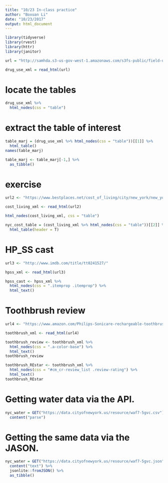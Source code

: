 ```yaml
---
title: "10/23 In-class practice"
author: "Boxuan Li"
date: "10/23/2017"
output: html_document
---
```


```r
library(tidyverse)
library(rvest)
library(httr)
library(janitor)
```

```r
url = "http://samhda.s3-us-gov-west-1.amazonaws.com/s3fs-public/field-uploads/2k15StateFiles/NSDUHsaeShortTermCHG2015.htm"

drug_use_xml = read_html(url)
```

# locate the tables
```r
drug_use_xml %>%
  html_nodes(css = "table")
```

# extract the table of interest
```R
table_marj = (drug_use_xml %>% html_nodes(css = "table"))[[1]] %>%
  html_table()
names(table_marj)

table_marj <- table_marj[-1,] %>%
  as_tibble()
```

# exercise
```r
url2 <- "https://www.bestplaces.net/cost_of_living/city/new_york/new_york"

cost_living_xml <- read_html(url2)

html_nodes(cost_living_xml, css = "table")

nyc_cost_table = (cost_living_xml %>% html_nodes(css = "table"))[[2]] %>%
  html_table(header = T)
```

# HP_SS cast
```r
url3 <- "http://www.imdb.com/title/tt0241527/"

hpss_xml <- read_html(url3)

hpss_cast <- hpss_xml %>%
  html_nodes(css = ".itemprop .itemprop") %>%
  html_text()
```

# Toothbrush review
```r
url4 <- "https://www.amazon.com/Philips-Sonicare-rechargeable-toothbrush-HX6211/product-reviews/B00YAR7ZFM/ref=cm_cr_arp_d_viewopt_srt?ie=UTF8&reviewerType=all_reviews&sortBy=recent&pageNumber=1"

toothbrush_xml <- read_html(url4)

toothbrush_review <- toothbrush_xml %>%
  html_nodes(css = ".a-color-base") %>%
  html_text()
toothbrush_review

toothbrush_REstar <- toothbrush_xml %>%
  html_nodes(css = "#cm_cr-review_list .review-rating") %>%
  html_text()
toothbrush_REstar
```


# Getting water data via the API.
```r
nyc_water = GET("https://data.cityofnewyork.us/resource/waf7-5gvc.csv") %>%
  content("parse")
```

# Getting the same data via the JASON.
```r
nyc_water = GET("https://data.cityofnewyork.us/resource/waf7-5gvc.json") %>% 
  content("text") %>%
  jsonlite::fromJSON() %>%
  as_tibble()
```

